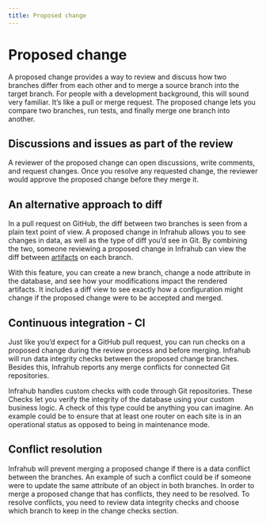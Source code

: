 ```yaml
---
title: Proposed change
---
```


# Proposed change

A proposed change provides a way to review and discuss how two branches differ from each other and to merge a source branch into the target branch. For people with a development background, this will sound very familiar. It’s like a pull or merge request. The proposed change lets you compare two branches, run tests, and finally merge one branch into another.

<center>
  <ReactPlayer url='https://www.youtube.com/watch?v=OAXk3dKKgf0' light />
</center>

## Discussions and issues as part of the review

A reviewer of the proposed change can open discussions, write comments, and request changes. Once you resolve any requested change, the reviewer would approve the proposed change before they merge it.

## An alternative approach to diff

In a pull request on GitHub, the diff between two branches is seen from a plain text point of view. A proposed change in Infrahub allows you to see changes in data, as well as the type of diff you’d see in Git. By combining the two, someone reviewing a proposed change in Infrahub can view the diff between [artifacts](artifact) on each branch.

With this feature, you can create a new branch, change a node attribute in the database, and see how your modifications impact the rendered artifacts. It includes a diff view to see exactly how a configuration might change if the proposed change were to be accepted and merged.

## Continuous integration - CI

Just like you’d expect for a GitHub pull request, you can run checks on a proposed change during the review process and before merging. Infrahub will run data integrity checks between the proposed change branches. Besides this, Infrahub reports any merge conflicts for connected Git repositories.

Infrahub handles custom checks with code through Git repositories. These Checks let you verify the integrity of the database using your custom business logic. A check of this type could be anything you can imagine. An example could be to ensure that at least one router on each site is in an operational status as opposed to being in maintenance mode.

## Conflict resolution

Infrahub will prevent merging a proposed change if there is a data conflict between the branches. An example of such a conflict could be if someone were to update the same attribute of an object in both branches. In order to merge a proposed change that has conflicts, they need to be resolved. To resolve conflicts, you need to review data integrity checks and choose which branch to keep in the change checks section.
